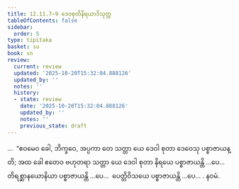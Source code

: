 ```yaml
---
title: 12.11.7–9 ဒေဝစုတိနိရယာဒိသုတ္တ
tableOfContents: false
sidebar:
  order: 5
type: tipitaka
basket: su
book: sn
review:
  current: review
  updated: '2025-10-20T15:32:04.888126'
  updated_by: ''
  notes: ''
  history:
  - state: review
    date: '2025-10-20T15:32:04.888126'
    updated_by: ''
    notes: ''
    previous_state: draft
---
```



<DynamicBreadcrumb />


<ReviewStatus review={frontmatter.review} showDetails={true} />

<HypothesisAnnotation frontmatter={frontmatter} />

<Division number="1178–1180" book="sn" e="ch" v="18">

<Paragraph number="2529" book="sn">
…  “ဧဝမေဝ ခေါ, ဘိက္ခဝေ, အပ္ပကာ တေ သတ္တာ ယေ ဒေဝါ စုတာ ဒေဝေသု ပစ္စာဇာယန္တိ; အထ ခေါ ဧတေဝ ဗဟုတရာ သတ္တာ ယေ ဒေဝါ စုတာ နိရယေ ပစ္စာဇာယန္တိ …ပေ…  တိရစ္ဆာနယောနိယာ ပစ္စာဇာယန္တိ …ပေ…  ပေတ္တိဝိသယေ ပစ္စာဇာယန္တိ …ပေ… .

</Paragraph>
</Division>

<Paragraph number="2530" type="center" book="sn">
နဝမံ.
</Paragraph>